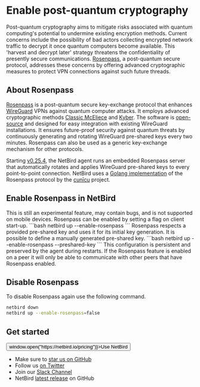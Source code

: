 
# Enable post-quantum cryptography
Post-quantum cryptography aims to mitigate risks associated with quantum computing's potential to undermine existing encryption methods.
Current concerns include the possibility of bad actors collecting encrypted network traffic to decrypt it once quantum computers become available.
This 'harvest and decrypt later' strategy threatens the confidentiality of presently secure communications.
[Rosenpass](https://rosenpass.eu), a post-quantum secure protocol, addresses these concerns by offering advanced cryptographic measures to protect VPN connections against such future threads.


## About Rosenpass
[Rosenpass](https://rosenpass.eu) is a post-quantum secure key-exchange protocol that enhances [WireGuard](https://www.wireguard.com/) VPNs against quantum computer attacks.
It employs advanced cryptographic methods [Classic McEliece](https://classic.mceliece.org) and [Kyber](https://pq-crystals.org/kyber/).
The software is [open-source](https://github.com/rosenpass/rosenpass) and designed for easy integration with existing WireGuard installations.
It ensures future-proof security against quantum threats by continuously generating and rotating WireGuard pre-shared keys every two minutes.
Rosenpass can also be used as a generic key-exchange mechanism for other protocols.

Starting [v0.25.4](https://github.com/netbirdio/netbird/releases), the NetBird agent runs an embedded Rosenpass server
that automatically rotates and applies WireGuard pre-shared keys to every point-to-point connection.
<Note>
    NetBird uses a [Golang implementation](https://github.com/cunicu/go-rosenpass) of the Rosenpass protocol by the [cunīcu](https://cunicu.li) project.
</Note>

## Enable Rosenpass in NetBird
<Note>
    This is still an experimental feature, may contain bugs, and is not supported on mobile devices.
</Note>
Rosenpass can be enabled by setting a flag on client start-up.
```bash
netbird up --enable-rosenpass
```
Rosenpass respects a provided pre-shared key and uses it for its initial key generation. It is possible to define a manually generated pre-shared key.
```bash
netbird up --enable-rosenpass --preshared-key <preshared-key>
```
This configuration is persistent and preserved by the agent during restarts.

<Note>
    If the Rosenpass feature is enabled on a peer it will only be able to communicate with other peers that have Rosenpass enabled.
</Note>

## Disable Rosenpass
To disable Rosenpass again use the following command.
```bash
netbird down
netbird up --enable-rosenpass=false
```

## Get started
<p float="center" >
    <Button name="button" className="button-5" onClick={() => window.open("https://netbird.io/pricing")}>Use NetBird</Button>
</p>

- Make sure to [star us on GitHub](https://github.com/netbirdio/netbird)
- Follow us [on Twitter](https://twitter.com/netbird)
- Join our [Slack Channel](https://join.slack.com/t/netbirdio/shared_invite/zt-vrahf41g-ik1v7fV8du6t0RwxSrJ96A)
- NetBird [latest release](https://github.com/netbirdio/netbird/releases) on GitHub